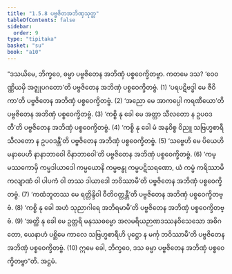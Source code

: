 ```yaml
---
title: "1.5.8 ပဗ္ဗဇိတအဘိဏှသုတ္တ"
tableOfContents: false
sidebar:
  order: 9
type: "tipitaka"
basket: "su"
book: "a10"
---
```



<DynamicBreadcrumb />

<Division number="48" book="a10">

<Paragraph number="336" book="a10">
“ဒသယိမေ, ဘိက္ခဝေ, ဓမ္မာ ပဗ္ဗဇိတေန အဘိဏှံ ပစ္စဝေက္ခိတဗ္ဗာ. ကတမေ ဒသ?
</Paragraph>

<Paragraph number="337" book="a10">
‘ဝေဝဏ္ဏိယမှိ အဇ္ဈုပဂတော’တိ ပဗ္ဗဇိတေန အဘိဏှံ ပစ္စဝေက္ခိတဗ္ဗံ. (1)
</Paragraph>

<Paragraph number="338" book="a10">
‘ပရပဋိဗဒ္ဓါ မေ ဇီဝိကာ’တိ ပဗ္ဗဇိတေန အဘိဏှံ ပစ္စဝေက္ခိတဗ္ဗံ. (2)
</Paragraph>

<Paragraph number="339" book="a10">
‘အညော မေ အာကပ္ပေါ ကရဏီယော’တိ ပဗ္ဗဇိတေန အဘိဏှံ ပစ္စဝေက္ခိတဗ္ဗံ. (3)
</Paragraph>

<Paragraph number="340" book="a10">
‘ကစ္စိ နု ခေါ မေ အတ္တာ သီလတော န ဥပဝဒတီ’တိ ပဗ္ဗဇိတေန အဘိဏှံ ပစ္စဝေက္ခိတဗ္ဗံ. (4)
</Paragraph>

<Paragraph number="341" book="a10">
‘ကစ္စိ နု ခေါ မံ အနုဝိစ္စ ဝိညူ သဗြဟ္မစာရီ သီလတော န ဥပဝဒန္တီ’တိ ပဗ္ဗဇိတေန အဘိဏှံ ပစ္စဝေက္ခိတဗ္ဗံ. (5)
</Paragraph>

<Paragraph number="342" book="a10">
‘သဗ္ဗေဟိ မေ ပိယေဟိ မနာပေဟိ နာနာဘာဝေါ ဝိနာဘာဝေါ’တိ ပဗ္ဗဇိတေန အဘိဏှံ ပစ္စဝေက္ခိတဗ္ဗံ. (6)
</Paragraph>

<Paragraph number="343" book="a10">
‘ကမ္မဿကောမှိ ကမ္မဒါယာဒေါ ကမ္မယောနိ ကမ္မဗန္ဓု ကမ္မပဋိသရဏော, ယံ ကမ္မံ ကရိဿာမိ ကလျာဏံ ဝါ ပါပကံ ဝါ တဿ ဒါယာဒေါ ဘဝိဿာမီ’တိ ပဗ္ဗဇိတေန အဘိဏှံ ပစ္စဝေက္ခိတဗ္ဗံ. (7)
</Paragraph>

<Paragraph number="344" book="a10">
‘ကထံဘူတဿ မေ ရတ္တိန္ဒိဝါ ဝီတိဝတ္တန္တီ’တိ ပဗ္ဗဇိတေန အဘိဏှံ ပစ္စဝေက္ခိတဗ္ဗံ. (8)
</Paragraph>

<Paragraph number="345" book="a10">
‘ကစ္စိ နု ခေါ အဟံ သုညာဂါရေ အဘိရမာမီ’တိ ပဗ္ဗဇိတေန အဘိဏှံ ပစ္စဝေက္ခိတဗ္ဗံ. (9)
</Paragraph>

<Paragraph number="346" book="a10">
‘အတ္ထိ နု ခေါ မေ ဥတ္တရိ မနုဿဓမ္မော အလမရိယဉာဏဒဿနဝိသေသော အဓိဂတော, ယေနာဟံ ပစ္ဆိမေ ကာလေ သဗြဟ္မစာရီဟိ ပုဋ္ဌော န မင်္ကု ဘဝိဿာမီ’တိ ပဗ္ဗဇိတေန အဘိဏှံ ပစ္စဝေက္ခိတဗ္ဗံ. (10)
</Paragraph>

<Paragraph number="347" book="a10">
ဣမေ ခေါ, ဘိက္ခဝေ, ဒသ ဓမ္မာ ပဗ္ဗဇိတေန အဘိဏှံ ပစ္စဝေက္ခိတဗ္ဗာ”တိ.

</Paragraph>
</Division>

<Paragraph number="348" type="center" book="a10">
အဋ္ဌမံ.
</Paragraph>